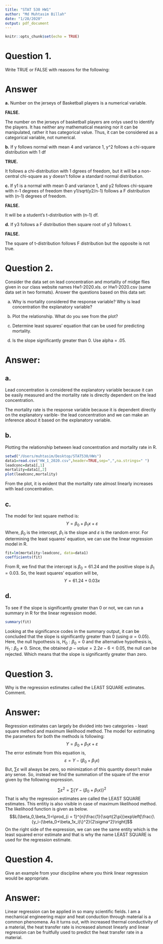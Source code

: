 ```yaml
---
title: "STAT 530 HW1"
author: "Md Muhtasim Billah"
date: "1/28/2020"
output: pdf_document
---
```


```r
knitr::opts_chunk$set(echo = TRUE)
```

# Question 1.	

Write TRUE or FALSE with reasons for the following:

# Answer

**a.**	Number on the jerseys of Basketball players is a numerical variable.

**FALSE.**

\underline{Reason:} The number on the jerseys of basketball players are onlys used to identify the players. It has neither any mathematical meaning nor it can be manipulated, rather it has categorical value. Thus, it can be considered as a categorical variable, not numerical.\newline

**b.**	If y follows normal with mean 4 and variance 1, y^2 follows a chi-square distribution with 1 df

**TRUE.**

\underline{Reason:}
It follows a chi-distribution with 1 dgrees of freedom, but it will be a non-central chi-square as y doesn't follow a standard normal distribution.\newline

**c.**	If y1 is a normal with mean 0 and variance 1, and y2 follows chi-square with n-1 degrees of freedom then y1/sqrt(y2/n-1) follows a F distribution with (n-1) degrees of freedom.

**FALSE.**

\underline{Reason:}
It will be a student's t-distribution with (n-1) df.\newline

**d.**	If y3 follows a F distribution then square root of y3 follows t.

**FALSE.**

\underline{Reason:}
The square of t-distribution follows F distribution but the opposite is not true.\newline



# Question 2.	

Consider the data set on lead concentration and mortality of midge flies given in our class website names Hw1-2020.xls.  or Hw1-2020.csv (same data set in two formats). Answer the questions based on this data set:


a.	Why is mortality considered the response variable?  Why is lead concentration the explanatory variable?

b.	Plot the relationship.  What do you see from the plot?

c.	Determine least squares’ equation that can be used for predicting mortality.

d.	Is the slope significantly greater than 0.  Use alpha = .05.

# Answer:

## a.

Lead concentration is considered the explanatory variable because it can be easily measured and the mortality rate is directly dependent on the lead concentration.

The mortality rate is the response variable because it is dependent directly on the explanatory varible- the lead concentration and we can make an inference about it based on the explanatory variable.

## b.

Plotting the relationship between lead concentration and mortality rate in R.

```r
setwd("/Users/muhtasim/Desktop/STAT530/HWs")
data1=read.csv("HW_1_2020.csv",header=TRUE,sep=",",na.strings=" ")
leadconc=data1[,1]
mortality=data1[,2]
plot(leadconc,mortality)
```
\newline
From the plot, it is evident that the mortality rate almost linearly increases with lead concentration.

## c.

The model for lest square method is:
$$Y=\beta_0+\beta_1x+\varepsilon$$
Where, $\beta_0$ is the intercept, $\beta_1$ is the slope and $\varepsilon$ is the random error.\newline
For determining the least squares' equation, we can use the linear regression model in R.
```r
fit=lm(mortality~leadconc, data=data1)
coefficients(fit)
```
From R, we find that the intercept is $\beta_0=61.24$ and the positive slope is $\beta_1=0.03$. So, the least squares' equation will be,
$$Y=61.24+0.03x$$

## d.

To see if the slope is significantly greater than 0 or not, we can run a summary in R for the linear regression model.

```r
summary(fit)
```
Looking at the significance codes in the summary output, it can be concluded that the slope is significantly greater than 0 (using $\alpha=0.05$). Here, the null hypothesis is, $H_0: \beta_0=0$ and the alternative hypothesis is, $H_1: \beta_0\ne0$. Since, the obtained $p-value=2.2e-6<0.05$, the null can be rejected. Which means that the slope is significantly greater than zero.\newline


# Question 3.	
Why is the regression estimates called the LEAST SQUARE estimates. Comment.

# Answer:

Regression estimates can largely be divided into two categories - least square method and maximum likelihood method. The model for estimating the parameters for both the methods is following:
$$Y=\beta_0+\beta_1x+\varepsilon$$
The error estimate from this equation is,
$$\varepsilon=Y-(\beta_0+\beta_1x)$$
But, $\sum\varepsilon$ will always be zero, so minimization of this quantity doesn't make any sense. So, instead we find the summation of the square of the error given by the following expression.

$$\sum\varepsilon^2=\sum\{Y-(\beta_0+\beta_1x)\}^2$$
That is why the regression estimates are called the LEAST SQUARE estimates. This entitiy is also visible in case of maximum likelihood method. The likelihood function is given as below.
$$L(\beta_0,\beta_1)=\prod_{i = 1}^{n}\frac{1}{\sqrt{2\pi}}exp\left[\frac{\{y_i-(\beta_0+\beta_1x_i)\}^2}{2\sigma^2}\right]$$
On the right side of the expression, we can see the same entity which is the least squared error estimate and that is why the name LEAST SQUARE is used for the regression estimate.\newline


# Question 4.
Give an example from your discipline where you think linear regression would be appropriate.

# Answer:

Linear regression can be applied in so many scientific fields. I am a mechanical engineering major and heat conduction through material is a common phenomena. As it turns out, with increased thermal conductivity of a material, the heat transfer rate is increased alsmost linearly and linear regression can be fruitfully used to predict the heat transfer rate in a material.


